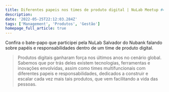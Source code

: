 ```yaml
---
title: Diferentes papeis nos times de produto digital | NuLab Meetup #4
description:
date: '2022-05-25T22:12:03.284Z'
tags: ['Management', 'Produtos', 'Gestão']
homepage_full_article: true
---
```



Confira o bate-papo que participei pela NuLab Salvador do Nubank falando sobre papéis e responsabilidades dentro de um time de produto digital.

<YoutubeVideo uuid="8PT41NUlSVY" />

> Produtos digitais ganharam força nos últimos anos no cenário global. Sabemos que por trás deles existem tecnologias, ferramentas e inovações envolvidas, assim como times multifuncionais com diferentes papeis e responsabilidades, dedicados a construir e escalar cada vez mais tais produtos, que vem facilitando a vida das pessoas.
